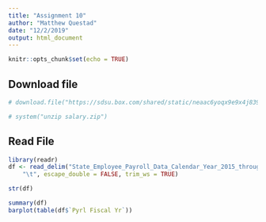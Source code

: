 ```yaml
---
title: "Assignment 10"
author: "Matthew Questad"
date: "12/2/2019"
output: html_document
---
```


```r
knitr::opts_chunk$set(echo = TRUE)
```

## Download file
```r
# download.file("https://sdsu.box.com/shared/static/neaac6yoqx9e9x4j8391lzozzy1949p7.zip", destfile = "salary.zip")

# system("unzip salary.zip")
```

## Read File
```r
library(readr)
df <- read_delim("State_Employee_Payroll_Data_Calendar_Year_2015_through_Present.tsv", 
    "\t", escape_double = FALSE, trim_ws = TRUE)

str(df)

```

```r
summary(df)
barplot(table(df$`Pyrl Fiscal Yr`))
```

